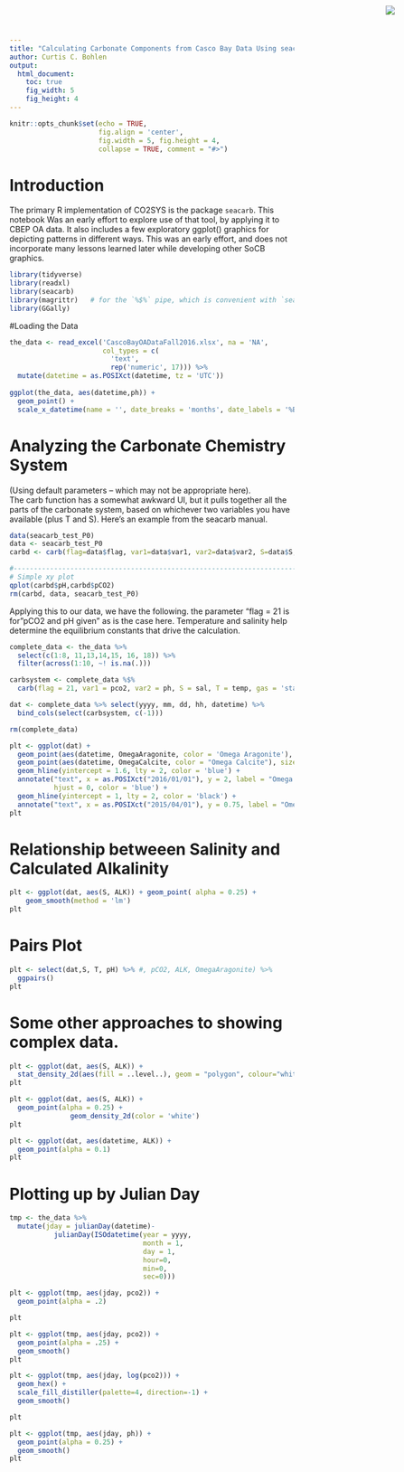 ```yaml
---
title: "Calculating Carbonate Components from Casco Bay Data Using seacarb"
author: Curtis C. Bohlen
output: 
  html_document:
    toc: true
    fig_width: 5
    fig_height: 4
---
```


<img
    src="https://www.cascobayestuary.org/wp-content/uploads/2014/04/logo_sm.jpg"
    style="position:absolute;top:10px;right:50px;" />


```r
knitr::opts_chunk$set(echo = TRUE,
                      fig.align = 'center',
                      fig.width = 5, fig.height = 4,
                      collapse = TRUE, comment = "#>")
```

# Introduction
The primary R implementation of CO2SYS is the package `seacarb`.  This notebook 
Was an early effort to explore use of that tool, by applying it to CBEP OA data.
It also includes a few exploratory ggplot() graphics for depicting patterns in 
different ways.  This was an early effort, and does not incorporate many
lessons learned later while developing other SoCB graphics.

```r
library(tidyverse)
library(readxl)
library(seacarb)
library(magrittr)   # for the `%$%` pipe, which is convenient with `seacarb`.
library(GGally)
```

#Loading the Data
```r
the_data <- read_excel('CascoBayOADataFall2016.xlsx', na = 'NA',
                       col_types = c(
                         'text',
                         rep('numeric', 17))) %>%
  mutate(datetime = as.POSIXct(datetime, tz = 'UTC'))
  
ggplot(the_data, aes(datetime,ph)) + 
  geom_point() + 
  scale_x_datetime(name = '', date_breaks = 'months', date_labels = '%B')
```

# Analyzing the Carbonate Chemistry System
(Using default parameters -- which may not be appropriate here).  
The carb function has a somewhat awkward UI, but it pulls together all the parts
of the carbonate system, based on whichever two variables you have available 
(plus T and S).  Here's an example from the seacarb manual.
```r
data(seacarb_test_P0)
data <- seacarb_test_P0
carbd <- carb(flag=data$flag, var1=data$var1, var2=data$var2, S=data$S, T=data$T, P=data$P, Sit=data$Sit, Pt=data$Pt)

#----------------------------------------------------------------------
# Simple xy plot
qplot(carbd$pH,carbd$pCO2)
rm(carbd, data, seacarb_test_P0)
```

Applying this to our data, we have the following.  the parameter "flag = 21 is for "pCO2 and pH given" as is the case here.  Temperature and salinity help determine the equilibrium constants that drive the calculation.
```r
complete_data <- the_data %>%
  select(c(1:8, 11,13,14,15, 16, 18)) %>%
  filter(across(1:10, ~! is.na(.)))

carbsystem <- complete_data %$% 
  carb(flag = 21, var1 = pco2, var2 = ph, S = sal, T = temp, gas = 'standard')

dat <- complete_data %>% select(yyyy, mm, dd, hh, datetime) %>% 
  bind_cols(select(carbsystem, c(-1)))

rm(complete_data)
```

```r
plt <- ggplot(dat) +
  geom_point(aes(datetime, OmegaAragonite, color = 'Omega Aragonite'), size = .5, alpha = 0.25) +
  geom_point(aes(datetime, OmegaCalcite, color = "Omega Calcite"), size = .5, alpha = 0.25) +
  geom_hline(yintercept = 1.6, lty = 2, color = 'blue') +
  annotate("text", x = as.POSIXct("2016/01/01"), y = 2, label = "Omega = 1.6",
           hjust = 0, color = 'blue') +
  geom_hline(yintercept = 1, lty = 2, color = 'black') +
  annotate("text", x = as.POSIXct("2015/04/01"), y = 0.75, label = "Omega = 1", hjust = 0)
plt
```

# Relationship betweeen Salinity and Calculated Alkalinity
```r
plt <- ggplot(dat, aes(S, ALK)) + geom_point( alpha = 0.25) +
    geom_smooth(method = 'lm')
plt
```


# Pairs Plot
```r
plt <- select(dat,S, T, pH) %>% #, pCO2, ALK, OmegaAragonite) %>%
  ggpairs()
plt
```

# Some other approaches to showing complex data.
```r
plt <- ggplot(dat, aes(S, ALK)) + 
  stat_density_2d(aes(fill = ..level..), geom = "polygon", colour="white")
plt
```

```r
plt <- ggplot(dat, aes(S, ALK)) +
  geom_point(alpha = 0.25) +
               geom_density_2d(color = 'white')
plt
```

```r
plt <- ggplot(dat, aes(datetime, ALK)) + 
  geom_point(alpha = 0.1)
plt
```

# Plotting up by Julian Day
```r
tmp <- the_data %>% 
  mutate(jday = julianDay(datetime)-
           julianDay(ISOdatetime(year = yyyy,
                                 month = 1,
                                 day = 1,
                                 hour=0,
                                 min=0,
                                 sec=0)))

plt <- ggplot(tmp, aes(jday, pco2)) + 
  geom_point(alpha = .2)

plt

```

```r
plt <- ggplot(tmp, aes(jday, pco2)) + 
  geom_point(alpha = .25) +
  geom_smooth()
plt
```

```r
plt <- ggplot(tmp, aes(jday, log(pco2))) + 
  geom_hex() + 
  scale_fill_distiller(palette=4, direction=-1) + 
  geom_smooth()

plt

```


```r
plt <- ggplot(tmp, aes(jday, ph)) +
  geom_point(alpha = 0.25) +
  geom_smooth()
plt
```










